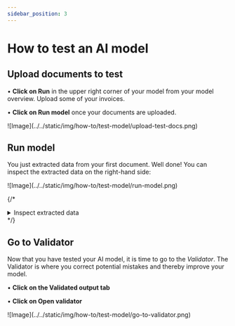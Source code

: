 ```yaml
---
sidebar_position: 3
---
```


# How to test an AI model

<ScrollProgressBar />

## Upload documents to test
&#8226; **Click on Run** in the upper right corner of your model from your model overview. Upload some of your invoices.

&#8226; **Click on Run model** once your documents are uploaded.
<div class="image-backdrop utils-mb-10">
<div class="image-backdrop-caption text-sm"></div>
![Image](../../static/img/how-to/test-model/upload-test-docs.png)
</div>

<div class="utils-spacerBottom-md"></div>

## Run model
You just extracted data from your first document. Well done! You can inspect the extracted data on the right-hand side:

<div class="image-backdrop utils-mb-10">
<div class="image-backdrop-caption text-sm"></div>
![Image](../../static/img/how-to/test-model/run-model.png)
</div>

{/* <details className='custom-accordion'>
  <summary>Inspect extracted data</summary>
<p>Based on 15 training documents, the model:</p>
<ul> 
<li> Predicted 5/5 fields correctly. However, the correct value for `total_amount` is not the first, but the second likeliest prediction. This indicates that more training data is necessary. </li>
<li> ISO formats dates automatically. </li>
</ul>
 <div style={{maxWidth: "50%", margin: "0 auto"}}>
![Image](../../static/img/testing/testing-run-output.png) 
</div>
</details> */}

<div class="utils-spacerBottom-md"></div>


## Go to Validator
Now that you have tested your AI model, it is time to go to the *Validator*. The Validator is where you correct potential mistakes and thereby improve your model.

&#8226; **Click on the Validated output tab**

&#8226; **Click on Open validator**

<div class="image-backdrop utils-mb-10">
<div class="image-backdrop-caption text-sm"></div>
![Image](../../static/img/how-to/test-model/go-to-validator.png)
</div>